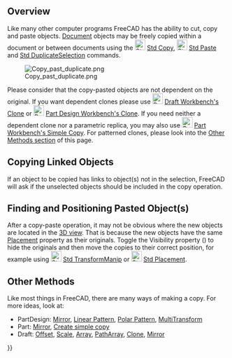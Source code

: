 <languages/>
{{TOCright}}
<translate>

==Overview== <!--T:12-->

<!--T:1-->
Like many other computer programs FreeCAD has the ability to cut, copy and paste objects. [[Document_structure|Document]] objects may be freely copied within a document or between documents using the [[Image:Std_Copy.svg|24px]] [[Std_Copy|Std Copy]], [[Image:Std_Paste.svg|24px]] [[Std_Paste|Std Paste]] and [[Std_DuplicateSelection|Std DuplicateSelection]] commands. 

<!--T:7-->
[[File:Copy_past_duplicate.png|center]]

<!--T:8-->
Please consider that the copy-pasted objects are not dependent on the original. If you want dependent clones please use [[Image:Draft_Clone.svg|24px]] [[Draft_Clone|Draft Workbench's Clone]] or [[Image:PartDesign_Clone.svg|24px]] [[PartDesign_Clone|Part Design Workbench's Clone]]. If you need neither a dependent clone nor a parametric replica, you may also use [[Image:Part_SimpleCopy.svg|24px]] [[Part_SimpleCopy| Part Workbench's Simple Copy]]. For patterned clones, please look into the [[Copying_Objects#Other_Methods| Other Methods section]] of this page.

==Copying Linked Objects== <!--T:13-->

<!--T:10-->
If an object to be copied has links to object(s) not in the selection, FreeCAD will ask if the unselected objects should be included in the copy operation.

==Finding and Positioning Pasted Object(s)== <!--T:14-->

<!--T:3-->
After a copy-paste operation, it may not be obvious where the new objects are located in the [[3D_view|3D view]]. That is because the new objects have the same [[Placement|Placement]] property as their originals. Toggle the Visibility property ({{KEY|Spacebar}}) to hide the originals and then move the copies to their correct position, for example using [[Image:Std_TransformManip.svg|24px]] [[Std_TransformManip|Std TransformManip]] or  [[Image:Std_Placement.svg|24px]] [[Std_Placement|Std Placement]].

==Other Methods== <!--T:15-->

<!--T:4-->
Like most things in FreeCAD, there are many ways of making a copy.  For more ideas, look at: 
* PartDesign: [[PartDesign_Mirrored|Mirror]], [[PartDesign_LinearPattern|Linear Pattern]], [[PartDesign_PolarPattern|Polar Pattern]], [[PartDesign_MultiTransform|MultiTransform]]
* Part: [[Part_Mirror|Mirror]], [[Part_SimpleCopy|Create simple copy]]
* Draft: [[Draft_Offset|Offset]], [[Draft_Scale|Scale]], [[Draft_OrthoArray|Array]], [[Draft_PathArray|PathArray]], [[Draft_Clone|Clone]], [[Draft_Mirror|Mirror]]


</translate>
{{Userdocnavi{{#translation:}}}}